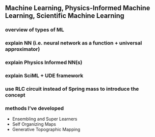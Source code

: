 ## Machine Learning, Physics-Informed Machine Learning, Scientific Machine Learning

### overview of types of ML 

### explain NN (i.e. neural network as a function + universal approximator) 

### explain Physics Informed NN(s)

### explain SciML + UDE framework

### use RLC circuit instead of Spring mass to introduce the concept

### methods I've developed

- Ensembling and Super Learners
- Self Organizing Maps 
- Generative Topographic Mapping
